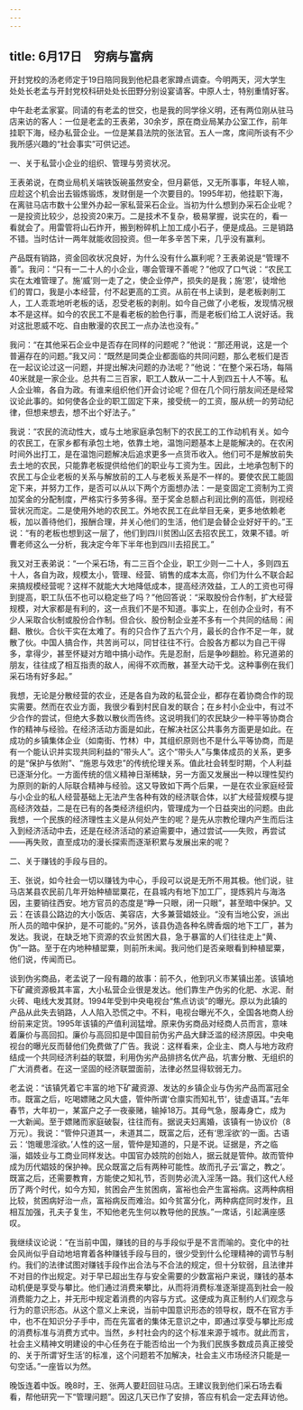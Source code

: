 ```yaml
---
---
---
```

title: 6月17日　穷病与富病
---

开封党校的汤老师定于19日陪同我到他杞县老家蹲点调查。今明两天，河大学生处处长老孟与开封党校科研处处长田野分别设宴请客。中原人士，特别重情好客。

中午赴老孟家宴。同请的有老孟的世交，也是我的同学徐义明，还有两位刚从驻马店来访的客人：一位是老孟的王表弟，30余岁，原在商业局某办公室工作，前年挂职下海，经办私营企业。一位是某县法院的张法官。五人一席，席间所谈有不少我所感兴趣的“社会事实”可供记述。

一、关于私营小企业的组织、管理与劳资状况。

王表弟说，在商业局机关端铁饭碗虽然安全，但月薪低，又无所事事，年轻人嘛，应趁这个机会出去锻炼锻炼，发财倒是一个次要目的。1995年初，他挂职下海，在离驻马店市数十公里外办起一家私营采石企业。当初为什么想到办采石企业呢？一是投资比较少，总投资20来万。二是技术不复杂，极易掌握，说实在的，看一看就会了。用雷管将山石炸开，搬到粉碎机上加工成小石子，便是成品。三是销路不错。当时估计一两年就能收回投资。但一年多辛苦下来，几乎没有赢利。

产品既有销路，资金回收状况良好，为什么没有什么赢利呢？王表弟说是“管理不善”。我问：“只有一二十人的小企业，哪会管理不善呢？”他叹了口气说：“农民工实在太难管理了。施‘威’则一走了之，使企业停产，损失的是我；施‘恩’，徒增他们的胃口，我是小本经营，付不起更高的工资。从前在书上读到，是老板剥削工人，工人乖乖地听老板的话，忍受老板的剥削。如今自己做了小老板，发现情况根本不是这样。如今的农民工不是看老板的脸色行事，而是老板们给工人说好话。我对这批恩威不吃、自由散漫的农民工一点办法也没有。”

我问：“在其他采石企业中是否存在同样的问题呢？”他说：“那还用说，这是一个普遍存在的问题。”我又问：“既然是同类企业都面临的共同问题，那么老板们是否在一起议论过这一问题，并提出解决问题的办法呢？”他说：“在整个采石场，每隔40米就是一家企业。总共有二三百家，职工人数从一二十人到四五十人不等。私人企业嘛，各自为政。有谁来组织他们开会讨论呢？但在几个同行朋友间还是经常议论此事的。如何使各企业的职工固定下来，接受统一的工资，服从统一的劳动纪律，但想来想去，想不出个好法子。”

我说：“农民的流动性大，或与土地家庭承包制下的农民工的工作动机有关。如今的农民工，在家乡都有承包土地，依靠土地，温饱问题基本上是能解决的。在农闲时间外出打工，是在温饱问题解决后追求更多一点货币收入。他们可不是解放前失去土地的农民，只能靠老板提供给他们的职业与工资为生。因此，土地承包制下的农民工与企业老板的关系与解放前的工人与老板关系是不一样的。要使农民工能固定下来，并努力工作，是否可以从以下两个方面想办法：一是变固定工资制为工资加奖金的分配制度，严格实行多劳多得。至于奖金总额占利润比例的高低，则视经营状况而定。二是使用外地的农民工。外地农民工在此举目无亲，更多地依赖老板，加以善待他们，报酬合理，并关心他们的生活，他们是会替企业好好干的。”王说：“有的老板也想到这一层了，他们到四川贫困山区去招农民工，效果不错。听曹老师这么一分析，我决定今年下半年也到四川去招民工。”

我又对王表弟说：“一个采石场，有二三百个企业，职工少则一二十人，多则四五十人，各自为政，规模太小，管理、经营、销售的成本太高，你们为什么不联合起来搞规模经营呢？这样不就能大大地降低成本，提高经济效益，工人的工资也可得到提高，职工队伍不也可以稳定些了吗？”他回答说：“采取股份合作制，扩大经营规模，对大家都是有利的，这一点我们不是不知道。事实上，在创办企业时，有不少人采取合伙制或股份合作制。但合伙、股份制企业差不多有一个共同的结局：闹翻、散伙。合伙干实在太难了。有的只合作了五六个月，最长的合作不足一年，就散了伙。中国人搞合作，共苦尚可以，同甘往往不行。合股各方都以为自己干得多，拿得少，甚至怀疑对方暗中搞小动作。先是忍耐，后是争吵翻脸。称兄道弟的朋友，往往成了相互指责的敌人，闹得不欢而散，甚至大动干戈。这种事例在我们采石场有好多起。”

我想，无论是分散经营的农业，还是各自为政的私营企业，都存在着协商合作的现实需要。然而在农业方面，我很少看到村民自发的联合；在乡村小企业中，有过不少合作的尝试，但绝大多数以散伙而告终。这说明我们的农民缺少一种平等协商合作的精神与经验。在经济活动方面是如此，在解决社区公共事务方面更是如此。在成功的乡镇集体企业（如南街、竹林）中，其组织原则也不是什么平等协商，而是有一个能认识并实现共同利益的“带头人”。这个“带头人”与集体成员的关系，更多的是“保护与依附”、“施恩与效忠”的传统伦理关系。值此社会转型时期，个人利益已逐渐分化。一方面传统的信义精神日渐稀缺，另一方面又发展出一种以理性契约为原则的新的人际联合精神与经验。这又导致如下两个后果，一是在农业家庭经营与小企业的私人经营基础上无法产生各种有效的经济联合体，以扩大经营规模与提高经济效益，二是在已有的各类经济组织内，管理成为一个日益突出的问题。由此我想，一个民族的经济理性主义是从何处产生的呢？是先从宗教伦理内产生而后注入到经济活动中去，还是在经济活动的紧迫需要中，通过尝试——失败，再尝试——再失败，直至成功的漫长探索而逐渐积累与发展出来的呢？

二、关于赚钱的手段与目的。

王、张说，如今社会一切以赚钱为中心，手段可以说是无所不用其极。他们说，驻马店某县农民前几年开始种植罂粟花，在县城内有地下加工厂，提炼鸦片与海洛因，主要销往西安。地方官员的态度是“睁一只眼，闭一只眼”，甚至暗中保护。又云：在该县公路边的大小饭店、美容店，大多兼营娼妓业。“没有当地公安，派出所人员的暗中保护，是不可能的。”另外，该县伪造各种名牌香烟的地下工厂，甚为发达。我说，在缺乏地下资源的农业贫困大县，急于暴富的人们往往走上“黄、伪”一路。至于在内地种植罂粟，则前所未闻。我问他们是否亲眼看到种植罂粟，他们说，传闻而已。

谈到伪劣商品，老孟说了一段有趣的故事：前不久，他到巩义市某镇出差。该镇地下矿藏资源极其丰富，大小私营企业很是发达。他们靠生产伪劣的化肥、水泥、耐火砖、电线大发其财。1994年受到中央电视台“焦点访谈”的曝光。原以为此镇的产品从此失去销路，人人陷入恐慌之中。不料，电视台曝光不久，全国各地商人纷纷前来定货。1995年该镇的产值利润猛增。原来伪劣商品对经商人员而言，意味着廉价与高回扣。廉价与高回扣是中国目前伪劣产品大肆泛滥的经济原因。中央电视台的曝光反而替他们免费做了广告。我说：这样看来，企业主、商人与地方政府结成一个共同经济利益的联盟，利用伪劣产品排挤名优产品，坑害分散、无组织的广大消费者。在这一坚固的经济联盟面前，法律必然显得软弱无力。

老孟说：“该镇凭着它丰富的地下矿藏资源、发达的乡镇企业与伪劣产品而富冠全市。既富之后，吃喝嫖赌之风大盛，管仲所谓‘仓廪实而知礼节’，徒虚语耳。”去年春节，大年初一，某富户之子一夜豪赌，输掉18万。其母气急，服毒身亡，成为一大新闻。至于嫖赌而家庭破裂，往往而有。据说夫妇离婚，该镇有一协议价（8万元）。我说：“管仲只道其一，未道其二，既富之后，还有‘思淫欲’的一面。古语云：‘饱暖思淫欲。’人性的这一层，管仲是知道的，只是不说。证据是，齐之临淄，娼妓业与工商业同样发达。中国官办妓院的创始人，据云就是管仲。故而管仲成为历代娼妓的保护神。民众既富之后有两种可能性。故而孔子云‘富之，教之’。既富之后，还需要教育，方能使之知礼节，否则势必流入淫荡一路。我们这代人经历了两个时代，如今方知，贫困会产生贫困病，富裕也会产生富裕病。这两种病相比较，贫困病好治一点，富裕病反而难治。如今贫富分化，两种病症同时发作，且相互加强，孔夫子复生，不知他老先生何以教导他的民族。”一席话，引起满座感叹。

我继续议论说：“在当前中国，赚钱的目的与手段似乎是不言而喻的。变化中的社会风尚似乎自动地培育着各种赚钱手段与目的，很少受到什么伦理精神的调节与制约。我们的法律试图对赚钱手段作出合法与不合法的规定，但十分软弱，且法律并不对目的作出规定。对于早已超出生存与安全需要的少数富裕户来说，赚钱的基本动机便是享受与攀比。他们通过消费来攀比，从而将消费标准逐渐提高到社会一般消费能力之上，并无形中规定着消费的内容与方式。这便成为真正制约人们观念与行为的意识形态。从这个意义上来说，当前中国意识形态的领导权，既不在官方手中，也不在知识分子手中，而在先富者的集体无意识之中，即通过享受与攀比形成的消费标准与消费方式中。当然，乡村社会内的这个标准来源于城市。就此而言，社会主义精神文明建设的中心任务在于能否给出一个为我们民族多数成员真正接受的、关于所谓‘好生活’的标准，这个问题若不加解决，社会主义市场经济只能是一句空话。”一座皆以为然。

晚饭连着中饭。晚8时，王、张两人要赶回驻马店。王建议我到他们采石场去看看，帮他研究一下“管理问题”。因这几天已作了安排，答应有机会一定去拜访他。